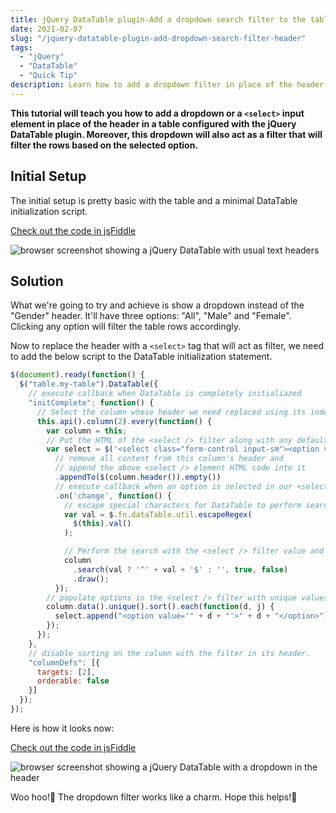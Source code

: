 ```yaml
---
title: jQuery DataTable plugin-Add a dropdown search filter to the table header
date: 2021-02-07
slug: "/jquery-datatable-plugin-add-dropdown-search-filter-header"
tags:
  - "jQuery"
  - "DataTable"
  - "Quick Tip"
description: Learn how to add a dropdown filter in place of the header in a table configured with the jQuery DataTable plugin.
---
```



**This tutorial will teach you how to add a dropdown or a `<select>` input element in place of the header in a table configured with the jQuery DataTable plugin. Moreover, this dropdown will also act as a filter that will filter the rows based on the selected option.** 

## Initial Setup
The initial setup is pretty basic with the table and a minimal DataTable initialization script. 

<a href="https://jsfiddle.net/saurabhmisra87/nL7j4p08/7/" className="sm-btn-primary" target="_blank">Check out the code in jsFiddle</a>
<p></p>
<img src={jqueryDatatableTextHeader} class="output-screenshots" alt="browser screenshot showing a jQuery DataTable with usual text headers" />

## Solution
What we're going to try and achieve is show a dropdown instead of the "Gender" header. It'll have three options: "All", "Male" and "Female". Clicking any option will filter the table rows accordingly.

Now to replace the header with a `<select>` tag that will act as filter, we need to add the below script to the DataTable initialization statement.

```js
$(document).ready(function() {
  $("table.my-table").DataTable({
    // execute callback when DataTable is completely initialiazed
    "initComplete": function() {
      // Select the column whose header we need replaced using its index(0 based)
      this.api().column(2).every(function() {
        var column = this;
        // Put the HTML of the <select /> filter along with any default options 
        var select = $('<select class="form-control input-sm"><option value="">All</option></select>')
          // remove all content from this column's header and 
          // append the above <select /> element HTML code into it 
          .appendTo($(column.header()).empty())
          // execute callback when an option is selected in our <select /> filter
          .on('change', function() {
            // escape special characters for DataTable to perform search
            var val = $.fn.dataTable.util.escapeRegex(
              $(this).val()
            );

            // Perform the search with the <select /> filter value and re-render the DataTable
            column
              .search(val ? '^' + val + '$' : '', true, false)
              .draw();
          });
        // populate options in the <select /> filter with unique values from the column's data
        column.data().unique().sort().each(function(d, j) {
          select.append("<option value='" + d + "'>" + d + "</option>")
        });
      });
    },
    // disable sorting on the column with the filter in its header.
    "columnDefs": [{
      targets: [2],
      orderable: false
    }]
  });
});
```

Here is how it looks now:

<a href="https://jsfiddle.net/saurabhmisra87/pgL1yv95/22/" className="sm-btn-primary" target="_blank">Check out the code in jsFiddle</a>
<p></p>
<img src={jqueryDatatableDropdownHeader} class="output-screenshots" alt="browser screenshot showing a jQuery DataTable with a dropdown in the header" />

Woo hoo!🎉 The dropdown filter works like a charm. Hope this helps!🙏